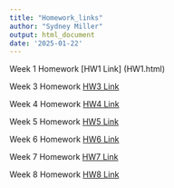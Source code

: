 ```yaml
---
title: "Homework_links"
author: "Sydney Miller"
output: html_document
date: '2025-01-22'
---
```


Week 1 Homework [HW1 Link] (HW1.html)

Week 3 Homework [HW3 Link](Homework3.html)

Week 4 Homework [HW4 Link](Homework4.html)

Week 5 Homework [HW5 Link](Homework5.html)

Week 6 Homework [HW6 Link](Homework6.html)

Week 7 Homework [HW7 Link](Homework7.html)

Week 8 Homework [HW8 Link](Homework8.html)



